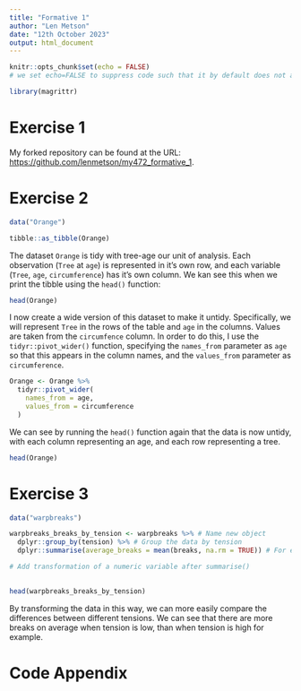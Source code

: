 ```yaml
---
title: "Formative 1"
author: "Len Metson"
date: "12th October 2023"
output: html_document
---
```


```r
knitr::opts_chunk$set(echo = FALSE)
# we set echo=FALSE to suppress code such that it by default does not appear throughout the document. 
```

```r
library(magrittr)
```


# Exercise 1

My forked repository can be found at the URL: [https://github.com/lenmetson/my472_formative_1](https://github.com/lenmetson/my472_formative_1). 

# Exercise 2

```r
data("Orange") 

tibble::as_tibble(Orange)
```

The dataset `Orange` is tidy with tree-age our unit of analysis. Each observation (`Tree` at `age`) is represented in it's own row, and each variable (`Tree`, `age`, `circumference`) has it's own column. We kan see this when we print the tibble using the `head()` function: 

```r
head(Orange)
```

I now create a wide version of this dataset to make it untidy. Specifically, we will represent `Tree` in the rows of the table and `age` in the columns. Values are taken from the `circumfence` column. In order to do this, I use the `tidyr::pivot_wider()` function, specifying the `names_from` parameter as `age` so that this appears in the column names, and the `values_from` parameter as `circumference`. 

```r
Orange <- Orange %>%
  tidyr::pivot_wider(
    names_from = age,
    values_from = circumference
  )
```

We can see by running the `head()` function again that the data is now untidy, with each column representing an age, and each row representing a tree. 

```r
head(Orange)
```

# Exercise 3

```r
data("warpbreaks")
```

```r
warpbreaks_breaks_by_tension <- warpbreaks %>% # Name new object 
  dplyr::group_by(tension) %>% # Group the data by tension
  dplyr::summarise(average_breaks = mean(breaks, na.rm = TRUE)) # For each new group, take the mean number of breaks

# Add transformation of a numeric variable after summarise()
  
```

```r
head(warpbreaks_breaks_by_tension)
```

By transforming the data in this way, we can more easily compare the differences between different tensions. We can see that there are more breaks on average when tension is low, than when tension is high for example. 

# Code Appendix

```r

```
